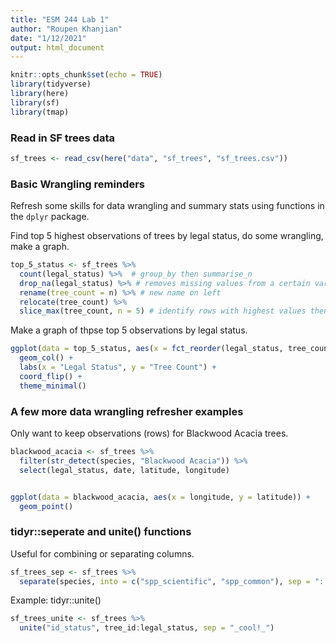 ```yaml
---
title: "ESM 244 Lab 1"
author: "Roupen Khanjian"
date: "1/12/2021"
output: html_document
---
```


```r
knitr::opts_chunk$set(echo = TRUE)
library(tidyverse)
library(here)
library(sf)
library(tmap)
```

### Read in SF trees data

```r

sf_trees <- read_csv(here("data", "sf_trees", "sf_trees.csv"))

```

### Basic Wrangling reminders

Refresh some skills for data wrangling and summary stats using functions in the `dplyr` package. 

Find top 5 highest observations of trees by legal status, do some wrangling, make a graph.

```r

top_5_status <- sf_trees %>% 
  count(legal_status) %>%  # group_by then summarise_n
  drop_na(legal_status) %>% # removes missing values from a certain variable
  rename(tree_count = n) %>% # new name on left
  relocate(tree_count) %>% 
  slice_max(tree_count, n = 5) # identify rows with highest values then keeps those rows

```

Make a graph of thpse top 5 observations by legal status.

```r
ggplot(data = top_5_status, aes(x = fct_reorder(legal_status, tree_count), y = tree_count)) +
  geom_col() +
  labs(x = "Legal Status", y = "Tree Count") +
  coord_flip() +
  theme_minimal()
```

### A few more data wrangling refresher examples

Only want to keep observations (rows) for Blackwood Acacia trees.

```r
blackwood_acacia <- sf_trees %>%
  filter(str_detect(species, "Blackwood Acacia")) %>% 
  select(legal_status, date, latitude, longitude) 


ggplot(data = blackwood_acacia, aes(x = longitude, y = latitude)) +
  geom_point()
```

### tidyr::seperate and unite() functions

Useful for combining or separating columns.

```r
sf_trees_sep <- sf_trees %>% 
  separate(species, into = c("spp_scientific", "spp_common"), sep = "::")
```


Example: tidyr::unite()

```r
sf_trees_unite <- sf_trees %>% 
  unite("id_status", tree_id:legal_status, sep = "_cool!_")
```






